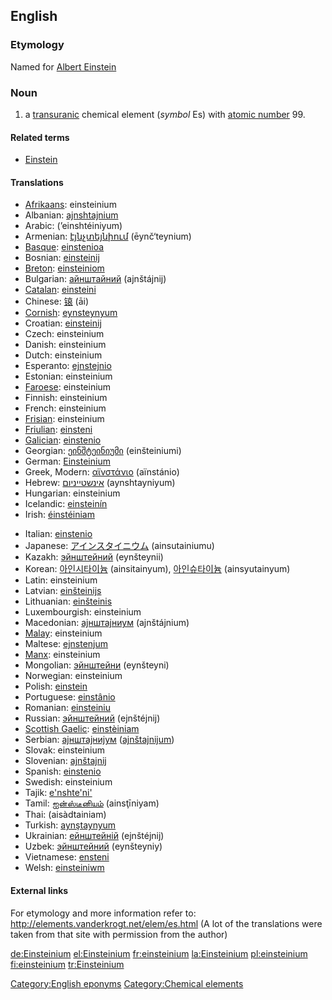 {{See|Einsteinium}}
==English==
{{elements|Es|californium|Cf|fermium|Fm}}
===Etymology===
Named for [[w:Albert Einstein|Albert Einstein]] [[Category:English eponyms]]

=== Noun ===
{{en-noun-unc}}
{{wikipedia}}

# a [[transuranic]] chemical element (''symbol'' Es) with [[atomic number]] 99.

====Related terms====
*[[w:Albert Einstein|Einstein]]

==== Translations ====
{{top}}
*[[Afrikaans]]: einsteinium
*Albanian: [[ajnshtajnium]]
*Arabic: {{ARchar|[[اينشتنيوم]]}} (’einshtéiniyum) {{m}}
*Armenian: [[էյնչտեյնիում]] (ēynč‘teynium)
*[[Basque]]: [[einstenioa]]
*Bosnian: [[einsteinij]]
*[[Breton]]: [[einsteiniom]]
*Bulgarian: [[айнштайний]] (ajnštájnij)
*[[Catalan]]: [[einsteini]]
*Chinese: [[锿]] (āi)
*[[Cornish]]: [[eynsteynyum]]
*Croatian: [[einsteinij]]
*Czech: einsteinium
*Danish: einsteinium
*Dutch: einsteinium {{n}}
*Esperanto: [[ejnstejnio]]
*Estonian: einsteinium
*[[Faroese]]: einsteinium
*Finnish: einsteinium
*French: einsteinium {{m}}
*[[Frisian]]: einsteinium
*[[Friulian]]: [[einsteni]]
*[[Galician]]: [[einstenio]]
*Georgian: [[ეინშტეინიუმი]] (einšteiniumi)
*German: [[Einsteinium]] {{n}}
*Greek, Modern: [[αϊνστάνιο]] (aïnstánio) {{n}}
*Hebrew: [[אינשטייניום]] (aynshtayniyum)
*Hungarian: einsteinium
*Icelandic: [[einsteinín]]
*Irish: [[éinstéiniam]]
{{mid}}
*Italian: [[einstenio]] {{m}}
*Japanese: [[アインスタイニウム]] (ainsutainiumu)
*Kazakh: [[эйнштейний]] (eynšteynii)
*Korean: [[아인시타이늄]] (ainsitainyum), [[아인슈타이늄]] (ainsyutainyum)
*Latin: einsteinium
*Latvian: [[einšteinijs]]
*Lithuanian: [[einšteinis]]
*Luxembourgish: einsteinium
*Macedonian: [[аjнштаjниум]] (ajnštájnium)
*[[Malay]]: einsteinium
*Maltese: [[ejnstenjum]]
*[[Manx]]: einsteinium
*Mongolian: [[эйнштейни]] (eynšteyni)
*Norwegian: einsteinium
*Polish: [[einstein]] {{m}}
*Portuguese: [[einstânio]] {{m}}
*Romanian: [[einsteiniu]] {{n}}
*Russian: [[эйнштейний]] (ejnštéjnij) {{m}}
*[[Scottish Gaelic]]: [[einstèiniam]]
*Serbian: [[аjнштаjниjум]] ([[ajnštajnijum]]) {{m}}
*Slovak: einsteinium
*Slovenian: [[ajnštajnij]]
*Spanish: [[einstenio]] {{m}}
*Swedish: einsteinium
*Tajik: [[e'nshte'ni']]
*Tamil: [[ஐன்ஸ்டீனியம்]] (ainsţīniyam)
*Thai: {{THchar|[[ไอน์สไตเนียม]]}} (aisàdtainiam)
*Turkish: [[aynştaynyum]]
*Ukrainian: [[ейнштейнiй]] (ejnštéjnij) {{m}}
*Uzbek: [[эйнштейний]] (eynšteyniy)
*Vietnamese: [[ensteni]]
*Welsh: [[einsteiniwm]]
{{bottom}}

====External links====
For etymology and more information refer to:
http://elements.vanderkrogt.net/elem/es.html
(A lot of the translations were taken from that site with permission from the author)

[[Category:Chemical elements]]
[[de:Einsteinium]]
[[el:Einsteinium]]
[[fr:einsteinium]]
[[la:Einsteinium]]
[[pl:einsteinium]]
[[fi:einsteinium]]
[[tr:Einsteinium]]